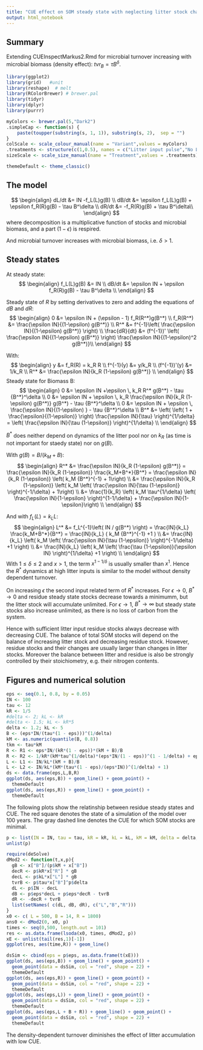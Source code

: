 ```yaml
---
title: "CUE effect on SOM steady state with neglecting litter stock changes"
output: html_notebook
---
```


## Summary

Extending CUEInspectMarkus2.Rmd for microbial turnover increasing with
microbial biomass (density effect): $tvr_B = \tau B^\delta$.

```r
library(ggplot2)
library(grid)   #unit
library(reshape)  # melt
library(RColorBrewer) # brewer.pal
library(tidyr)
library(dplyr)
library(purrr)

myColors <- brewer.pal(5,"Dark2")	
.simpleCap <- function(s) {
    paste(toupper(substring(s, 1, 1)), substring(s, 2),  sep = "")
}
colScale <- scale_colour_manual(name = "Variant",values = myColors)
.treatments <- structure(c(1,0.5), names = c("Litter input pulse","No Litter input"))
sizeScale <- scale_size_manual(name = "Treatment",values = .treatments)

themeDefault <- theme_classic()  
```

## The model
$$
\begin{align}
dL/dt &= IN -f_L(L)g(B) \\
dB/dt &= \epsilon f_L(L)g(B) + \epsilon f_R(R)g(B) - \tau B^\delta \\
dR/dt &= -f_R(R)g(B) + \tau B^\delta\\
\end{align}
$$
where decomposition is a multiplicative function of stocks and microbial biomass,
and a part $(1-\epsilon)$ is respired.

And microbial turnover increases with microbial biomass, i.e. $\delta > 1$.

## Steady states
At steady state:
$$
\begin{align}
f_L(L)g(B) &= IN \\
dB/dt &= \epsilon IN + \epsilon f_R(R)g(B) - \tau B^\delta \\
\end{align}
$$

Steady state of $R$ by setting derivatives to zero and adding the equations of $dB$ and $dR$:
$$
\begin{align}
0 &= \epsilon IN + (\epsilon - 1) f_R(R^*)g(B^*) \\
f_R(R^*) &= \frac{\epsilon IN}{(1-\epsilon) g(B^*)} \\
R^* &= f^{-1}\left( \frac{\epsilon IN}{(1-\epsilon) g(B^*)} \right) \\
\frac{dR}{dt} &= (f^{-1})' \left( \frac{\epsilon IN}{(1-\epsilon) g(B^*)} \right) \frac{\epsilon IN}{(1-\epsilon)^2 g(B^*)}\\
\end{align}
$$

With:
$$
\begin{align}
y &= f_R(R) = k_R R \\
f^{-1}(y) &= y/k_R \\
(f^{-1})'(y) &= 1/k_R \\
R^* &=  \frac{\epsilon IN}{k_R (1-\epsilon) g(B^*)}  \\
\end{align}
$$
Steady state for Biomass B:
$$
\begin{align}
0 &= \epsilon IN +\epsilon \, k_R R^* g(B^*) - \tau {B^*}^\delta \\
0 &= \epsilon IN + \epsilon \, k_R \frac{\epsilon IN}{k_R (1-\epsilon) g(B^*)} g(B^*) - \tau {B^*}^\delta \\
0 &= \epsilon IN + \epsilon \, \frac{\epsilon IN}{(1-\epsilon) }  - \tau {B^*}^\delta \\
B^* &= \left( \left( 1 + \frac{\epsilon}{(1-\epsilon)} \right) \frac{\epsilon IN}{\tau} \right)^{1/\delta}
     = \left( \frac{\epsilon IN}{\tau (1-\epsilon)} \right)^{1/\delta} \\
\end{align}
$$

$B^*$ does neither depend on dynamics of the litter pool nor on $k_R$ (as time is not important for staedy state) nor
on $g(B)$.

With $g(B) = B/(k_M + B)$:
$$
\begin{align}
R^* &=  \frac{\epsilon IN}{k_R (1-\epsilon) g(B^*)}  
    =  \frac{\epsilon IN}{k_R (1-\epsilon)}  \frac{k_M+B^*}{B^*}
    =  \frac{\epsilon IN}{k_R (1-\epsilon)}  \left( k_M {B^*}^{-1} + 1\right) \\
    &= \frac{\epsilon IN}{k_R (1-\epsilon)}  \left( k_M \left( \frac{\epsilon IN}{\tau (1-\epsilon)} \right)^{-1/\delta} + 1\right) \\
    &= \frac{1}{k_R}  \left( k_M \tau^{1/\delta} \left( \frac{\epsilon IN}{1-\epsilon} \right)^{1-1/\delta} + \frac{\epsilon IN}{1-\epsilon}\right) \\
\end{align}
$$

And with $f_L(L) = k_L L$:
$$
\begin{align}
L^* &= f_L^{-1}\left( IN / g(B^*) \right)    
    = \frac{IN}{k_L}  \frac{k_M+B^*}{B^*}
    = \frac{IN}{k_L}  ( k_M {B^*}^{-1} +1 ) \\
    &= \frac{IN}{k_L}  \left( k_M \left( \frac{\epsilon IN}{\tau (1-\epsilon)} \right)^{-1/\delta} +1 \right) \\
    &= \frac{IN}{k_L}  \left( k_M \left( \frac{\tau (1-\epsilon)}{\epsilon IN} \right)^{1/\delta} +1 \right) \\
\end{align}
$$
With $1 \leq \delta \leq 2$ and $x > 1$, the term $x^{1-1/\delta}$ is usually smaller than $x^1$. 
Hence the $R^*$ dynamics at high litter inputs is similar to the model without density 
dependent turnover.

On increasing $\epsilon$ the second input related term of $R^*$ increases. 
For $\epsilon \to 0$, $B^* \to 0$ and
residue steady state stocks decrease towards a minimumm, but the 
litter stock will accumulate unlimited.
For $\epsilon \to 1$, $B^* \to \infty$ but steady state stocks also
increase unlimited, as there is no loss of carbon from the system.

Hence with sufficient litter input residue stocks always decrease with decreasing CUE.
The balance of total SOM stocks will depend on the balance of increasing 
litter stock and decreasing residue stock. However, residue stocks and their
changes are usually larger than changes in litter stocks. Moreover the balance
between litter and residue is  also be strongly controlled by their stoichiometry, 
e.g. their nitrogen contents.

## Figures and numerical solution

```r
eps <- seq(0.1, 0.8, by = 0.05)
IN <- 100
tau <- 12
kR <- 1/5
#delta <- 2; kL <- kR
#delta <- 1.5; kL <- kR*5
delta <- 1.2; kL <- 5
B <- (eps*IN/(tau*(1 - eps)))^(1/delta)
kM <- as.numeric(quantile(B, 0.8))
tkm <- tau*kM
R <- R1 <- eps*IN/(kR*(1 - eps))*(kM + B)/B
R <- R2 <- 1/kR*(kM*tau^(1/delta)*(eps*IN/(1 - eps))^(1 - 1/delta) + eps*IN/(1 - eps))
L <- L1 <- IN/kL*(kM + B)/B
L <- L2 <- IN/kL*(kM*(tau*(1 - eps)/(eps*IN))^(1/delta) + 1)
ds <- data.frame(eps,L,B,R)
ggplot(ds, aes(eps,B)) + geom_line() + geom_point() +
  themeDefault
ggplot(ds, aes(eps,R)) + geom_line() + geom_point() +
  themeDefault
```


The following plots show the relatinship between residue steady states and CUE.
The red square denotes the state of a simulation of the model over 100 years.
The gray dashed line denotes the CUE for which SOM stocks are minimal.

```r
p <- list(IN = IN, tau = tau, kR = kR, kL = kL, kM = kM, delta = delta, eps = 0.4)
unlist(p)
```

```r
require(deSolve)
dMod2 <- function(t,x,p){
  gB <- x["B"]/(p$kM + x["B"])
  decR <- p$kR*x["R"] * gB
  decL <- p$kL*x["L"] * gB
  tvrB <- p$tau*x["B"]^p$delta
  dL <- p$IN - decL
  dB <- p$eps*decL + p$eps*decR - tvrB
  dR <- -decR + tvrB
  list(setNames( c(dL, dB, dR), c("L","B","R")))
}
x0 <- c( L = 500, B = 14, R = 1800)
ans0 <- dMod2(0, x0, p)
times <- seq(0,500, length.out = 101)
res <- as.data.frame(lsoda(x0, times, dMod2, p))
xE <- unlist(tail(res,1)[-1])
ggplot(res, aes(time,R)) + geom_line()
```

```r
dsSim <- cbind(eps = p$eps, as.data.frame(t(xE)))
ggplot(ds, aes(eps,B)) + geom_line() + geom_point() +
  geom_point(data = dsSim, col = "red", shape = 22) +
  themeDefault
ggplot(ds, aes(eps,R)) + geom_line() + geom_point() +
  geom_point(data = dsSim, col = "red", shape = 22) +
  themeDefault
ggplot(ds, aes(eps,L)) + geom_line() + geom_point() +
  geom_point(data = dsSim, col = "red", shape = 22) +
  themeDefault
ggplot(ds, aes(eps,L + B + R)) + geom_line() + geom_point() +
  geom_point(data = dsSim, col = "red", shape = 22) +
  themeDefault
```

The density-dependent turnover diminishes the effect of litter accumulation
with low CUE.


```r

```

